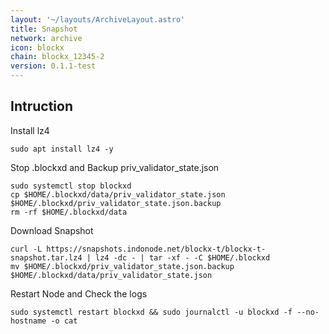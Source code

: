 ```yaml
---
layout: '~/layouts/ArchiveLayout.astro'
title: Snapshot
network: archive
icon: blockx
chain: blockx_12345-2
version: 0.1.1-test
---
```

## Intruction


 Install lz4
```
sudo apt install lz4 -y
```

 Stop .blockxd and Backup priv_validator_state.json
```
sudo systemctl stop blockxd
cp $HOME/.blockxd/data/priv_validator_state.json $HOME/.blockxd/priv_validator_state.json.backup
rm -rf $HOME/.blockxd/data
```

 Download Snapshot
```
curl -L https://snapshots.indonode.net/blockx-t/blockx-t-snapshot.tar.lz4 | lz4 -dc - | tar -xf - -C $HOME/.blockxd
mv $HOME/.blockxd/priv_validator_state.json.backup $HOME/.blockxd/data/priv_validator_state.json
```

 Restart Node and Check the logs

```
sudo systemctl restart blockxd && sudo journalctl -u blockxd -f --no-hostname -o cat
```